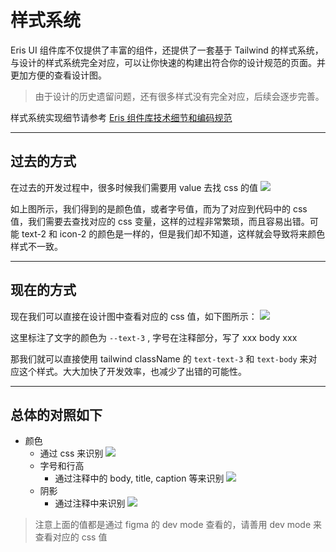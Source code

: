 # 样式系统

Eris UI 组件库不仅提供了丰富的组件，还提供了一套基于 Tailwind 的样式系统，与设计的样式系统完全对应，可以让你快速的构建出符合你的设计规范的页面。并更加方便的查看设计图。

> 由于设计的历史遗留问题，还有很多样式没有完全对应，后续会逐步完善。

样式系统实现细节请参考 [Eris 组件库技术细节和编码规范](https://xskydata.feishu.cn/docx/MZ1edlWQeooQ8Wx9Ummc7Cjynfe#WKM5dfdTUoePLtxfE9ScLGjXn0g)

---

## 过去的方式

在过去的开发过程中，很多时候我们需要用 value 去找 css 的值
![](/style-system-2.png)

如上图所示，我们得到的是颜色值，或者字号值，而为了对应到代码中的 css 值，我们需要去查找对应的 css 变量，这样的过程非常繁琐，而且容易出错。可能 text-2 和 icon-2 的颜色是一样的，但是我们却不知道，这样就会导致将来颜色样式不一致。

---

## 现在的方式

现在我们可以直接在设计图中查看对应的 css 值，如下图所示：
![](/style-system-1.png)

这里标注了文字的颜色为 `--text-3` , 字号在注释部分，写了 xxx body xxx

那我们就可以直接使用 tailwind className 的 `text-text-3` 和 `text-body` 来对应这个样式。大大加快了开发效率，也减少了出错的可能性。

---

## 总体的对照如下

- 颜色
  - 通过 css 来识别
    ![](/style-system-3.png)
  - 字号和行高
    - 通过注释中的 body, title, caption 等来识别
      ![](/style-system-4.png)
  - 阴影
    - 通过注释中来识别
      ![](/style-system-5.png)

> 注意上面的值都是通过 figma 的 dev mode 查看的，请善用 dev mode 来查看对应的 css 值
